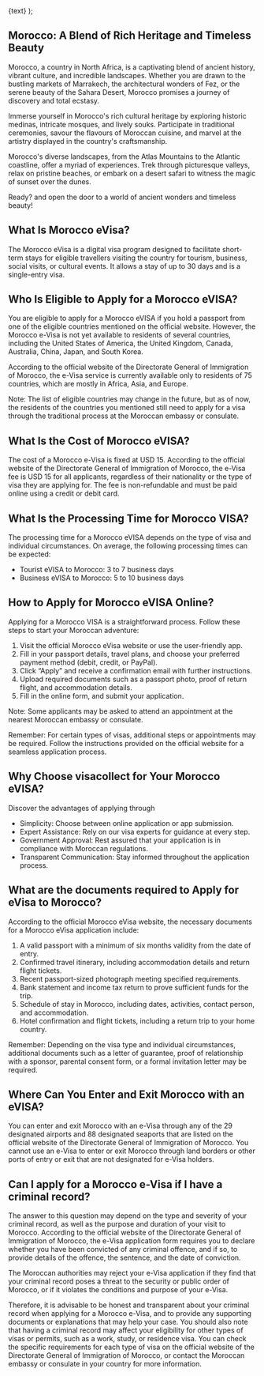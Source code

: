 
  <Link className="text-primary font-semibold text-lg" href={href}>
    {text}
  </Link>
);

## Morocco: A Blend of Rich Heritage and Timeless Beauty

Morocco, a country in North Africa, is a captivating blend of ancient history, vibrant culture, and incredible landscapes. Whether you are drawn to the bustling markets of Marrakech, the architectural wonders of Fez, or the serene beauty of the Sahara Desert, Morocco promises a journey of discovery and total ecstasy.

Immerse yourself in Morocco's rich cultural heritage by exploring historic medinas, intricate mosques, and lively souks. Participate in traditional ceremonies, savour the flavours of Moroccan cuisine, and marvel at the artistry displayed in the country's craftsmanship.

Morocco's diverse landscapes, from the Atlas Mountains to the Atlantic coastline, offer a myriad of experiences. Trek through picturesque valleys, relax on pristine beaches, or embark on a desert safari to witness the magic of sunset over the dunes.

Ready? <LinkText href="/ma/step-one" text="Apply for Morocco VISA today"/> and open the door to a world of ancient wonders and timeless beauty!

## What Is Morocco eVisa?

The Morocco eVisa is a digital visa program designed to facilitate short-term stays for eligible travellers visiting the country for tourism, business, social visits, or cultural events. It allows a stay of up to 30 days and is a single-entry visa.

## Who Is Eligible to Apply for a Morocco eVISA?

You are eligible to apply for a Morocco eVISA if you hold a passport from one of the eligible countries mentioned on the official website. However, the Morocco e-Visa is not yet available to residents of several countries, including the United States of America, the United Kingdom, Canada, Australia, China, Japan, and South Korea.

According to the official website of the Directorate General of Immigration of Morocco, the e-Visa service is currently available only to residents of 75 countries, which are mostly in Africa, Asia, and Europe.

Note: The list of eligible countries may change in the future, but as of now, the residents of the countries you mentioned still need to apply for a visa through the traditional process at the Moroccan embassy or consulate.

## What Is the Cost of Morocco eVISA?

The cost of a Morocco e-Visa is fixed at USD 15. According to the official website of the Directorate General of Immigration of Morocco, the e-Visa fee is USD 15 for all applicants, regardless of their nationality or the type of visa they are applying for. The fee is non-refundable and must be paid online using a credit or debit card.

## What Is the Processing Time for Morocco VISA?

The processing time for a Morocco eVISA depends on the type of visa and individual circumstances. On average, the following processing times can be expected:

- Tourist eVISA to Morocco: 3 to 7 business days
- Business eVISA to Morocco: 5 to 10 business days

## How to Apply for Morocco eVISA Online?

Applying for a Morocco VISA is a straightforward process. Follow these steps to start your Moroccan adventure:

1. Visit the official Morocco eVisa website or use the user-friendly app.
2. Fill in your passport details, travel plans, and choose your preferred payment method (debit, credit, or PayPal).
3. Click “Apply” and receive a confirmation email with further instructions.
4. Upload required documents such as a passport photo, proof of return flight, and accommodation details.
5. Fill in the online form, and submit your application.

Note: Some applicants may be asked to attend an appointment at the nearest Moroccan embassy or consulate.

Remember: For certain types of visas, additional steps or appointments may be required. Follow the instructions provided on the official website for a seamless application process.

## Why Choose visacollect for Your Morocco eVISA?

Discover the advantages of applying through <LinkText href="/" text="visacollect"/>

- Simplicity: Choose between online application or app submission.
- Expert Assistance: Rely on our visa experts for guidance at every step.
- Government Approval: Rest assured that your application is in compliance with Moroccan regulations.
- Transparent Communication: Stay informed throughout the application process.

## What are the documents required to Apply for eVisa to Morocco?

According to the official Morocco eVisa website, the necessary documents for a Morocco eVisa application include:

1. A valid passport with a minimum of six months validity from the date of entry.
2. Confirmed travel itinerary, including accommodation details and return flight tickets.
3. Recent passport-sized photograph meeting specified requirements.
4. Bank statement and income tax return to prove sufficient funds for the trip.
5. Schedule of stay in Morocco, including dates, activities, contact person, and accommodation.
6. Hotel confirmation and flight tickets, including a return trip to your home country.

Remember: Depending on the visa type and individual circumstances, additional documents such as a letter of guarantee, proof of relationship with a sponsor, parental consent form, or a formal invitation letter may be required.

## Where Can You Enter and Exit Morocco with an eVISA?

You can enter and exit Morocco with an e-Visa through any of the 29 designated airports and 88 designated seaports that are listed on the official website of the Directorate General of Immigration of Morocco. You cannot use an e-Visa to enter or exit Morocco through land borders or other ports of entry or exit that are not designated for e-Visa holders.

## Can I apply for a Morocco e-Visa if I have a criminal record?

The answer to this question may depend on the type and severity of your criminal record, as well as the purpose and duration of your visit to Morocco. According to the official website of the Directorate General of Immigration of Morocco, the e-Visa application form requires you to declare whether you have been convicted of any criminal offence, and if so, to provide details of the offence, the sentence, and the date of conviction.

The Moroccan authorities may reject your e-Visa application if they find that your criminal record poses a threat to the security or public order of Morocco, or if it violates the conditions and purpose of your e-Visa.

Therefore, it is advisable to be honest and transparent about your criminal record when applying for a Morocco e-Visa, and to provide any supporting documents or explanations that may help your case. You should also note that having a criminal record may affect your eligibility for other types of visas or permits, such as a work, study, or residence visa. You can check the specific requirements for each type of visa on the official website of the Directorate General of Immigration of Morocco, or contact the Moroccan embassy or consulate in your country for more information.
